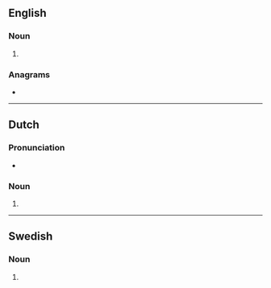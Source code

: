 ==English==

===Noun===
{{head|en|noun plural form}}

# {{plural of|navel|lang=en}}

===Anagrams===
* {{l|en|snavel}}

----

==Dutch==

===Pronunciation===
* {{audio|Nl-navels.ogg|Audio|lang=nl}}

===Noun===
{{head|nl|noun plural form}}

# {{nl-noun form of|pl|navel}}

----

==Swedish==

===Noun===
{{head|sv|noun form}}

# {{sv-noun-form-indef-gen|navel}}